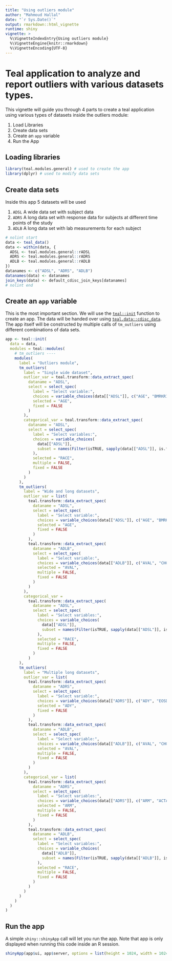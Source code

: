 ```yaml
---
title: "Using outliers module"
author: "Mahmoud Hallal"
date: "`r Sys.Date()`"
output: rmarkdown::html_vignette
runtime: shiny
vignette: >
  %\VignetteIndexEntry{Using outliers module}
  %\VignetteEngine{knitr::rmarkdown}
  %\VignetteEncoding{UTF-8}
---
```


# Teal application to analyze and report outliers with various datasets types.

This vignette will guide you through 4 parts to create a teal application using
various types of datasets inside the outliers module:

1. Load Libraries
2. Create data sets
3. Create an `app` variable
4. Run the App

## Loading libraries

```r
library(teal.modules.general) # used to create the app
library(dplyr) # used to modify data sets
```

## Create data sets

Inside this app 5 datasets will be used

1. `ADSL` A wide data set with subject data
2. `ADRS` A long data set with response data for subjects at different time points of the study
3. `ADLB` A long data set with lab measurements for each subject

```r
# nolint start
data <- teal_data()
data <- within(data, {
  ADSL <- teal.modules.general::rADSL
  ADRS <- teal.modules.general::rADRS
  ADLB <- teal.modules.general::rADLB
})
datanames <- c("ADSL", "ADRS", "ADLB")
datanames(data) <- datanames
join_keys(data) <- default_cdisc_join_keys[datanames]
# nolint end
```

## Create an `app` variable

This is the most important section. We will use the [`teal::init`](https://insightsengineering.github.io/teal/reference/init) function to
create an app. The data will be handed over using [`teal.data::cdisc_data`](https://insightsengineering.github.io/teal.data/reference/cdisc_data). The app
itself will be constructed by multiple calls of `tm_outliers` using different
combinations of data sets.

```r
app <- teal::init(
  data = data,
  modules = teal::modules(
    # tm_outliers ----
    modules(
      label = "Outliers module",
      tm_outliers(
        label = "Single wide dataset",
        outlier_var = teal.transform::data_extract_spec(
          dataname = "ADSL",
          select = select_spec(
            label = "Select variable:",
            choices = variable_choices(data[["ADSL"]], c("AGE", "BMRKR1")),
            selected = "AGE",
            fixed = FALSE
          )
        ),
        categorical_var = teal.transform::data_extract_spec(
          dataname = "ADSL",
          select = select_spec(
            label = "Select variables:",
            choices = variable_choices(
              data[["ADSL"]],
              subset = names(Filter(isTRUE, sapply(data[["ADSL"]], is.factor)))
            ),
            selected = "RACE",
            multiple = FALSE,
            fixed = FALSE
          )
        )
      ),
      tm_outliers(
        label = "Wide and long datasets",
        outlier_var = list(
          teal.transform::data_extract_spec(
            dataname = "ADSL",
            select = select_spec(
              label = "Select variable:",
              choices = variable_choices(data[["ADSL"]], c("AGE", "BMRKR1")),
              selected = "AGE",
              fixed = FALSE
            )
          ),
          teal.transform::data_extract_spec(
            dataname = "ADLB",
            select = select_spec(
              label = "Select variable:",
              choices = variable_choices(data[["ADLB"]], c("AVAL", "CHG2")),
              selected = "AVAL",
              multiple = FALSE,
              fixed = FALSE
            )
          )
        ),
        categorical_var =
          teal.transform::data_extract_spec(
            dataname = "ADSL",
            select = select_spec(
              label = "Select variables:",
              choices = variable_choices(
                data[["ADSL"]],
                subset = names(Filter(isTRUE, sapply(data[["ADSL"]], is.factor)))
              ),
              selected = "RACE",
              multiple = FALSE,
              fixed = FALSE
            )
          )
      ),
      tm_outliers(
        label = "Multiple long datasets",
        outlier_var = list(
          teal.transform::data_extract_spec(
            dataname = "ADRS",
            select = select_spec(
              label = "Select variable:",
              choices = variable_choices(data[["ADRS"]], c("ADY", "EOSDY")),
              selected = "ADY",
              fixed = FALSE
            )
          ),
          teal.transform::data_extract_spec(
            dataname = "ADLB",
            select = select_spec(
              label = "Select variable:",
              choices = variable_choices(data[["ADLB"]], c("AVAL", "CHG2")),
              selected = "AVAL",
              multiple = FALSE,
              fixed = FALSE
            )
          )
        ),
        categorical_var = list(
          teal.transform::data_extract_spec(
            dataname = "ADRS",
            select = select_spec(
              label = "Select variables:",
              choices = variable_choices(data[["ADRS"]], c("ARM", "ACTARM")),
              selected = "ARM",
              multiple = FALSE,
              fixed = FALSE
            )
          ),
          teal.transform::data_extract_spec(
            dataname = "ADLB",
            select = select_spec(
              label = "Select variables:",
              choices = variable_choices(
                data[["ADLB"]],
                subset = names(Filter(isTRUE, sapply(data[["ADLB"]], is.factor)))
              ),
              selected = "RACE",
              multiple = FALSE,
              fixed = FALSE
            )
          )
        )
      )
    )
  )
)
```
## Run the app

A simple `shiny::shinyApp` call will let you run the app. 
Note that app is only displayed when running this code inside an R session.  

```r
shinyApp(app$ui, app$server, options = list(height = 1024, width = 1024))
```
